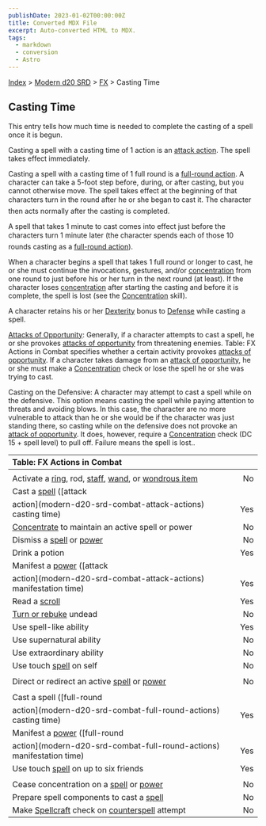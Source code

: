 ```yaml
---
publishDate: 2023-01-02T00:00:00Z
title: Converted MDX File
excerpt: Auto-converted HTML to MDX.
tags:
  - markdown
  - conversion
  - Astro
---
```






[Index](-index) > [Modern d20 SRD](modern-d20-srd-index) > [FX](modern-d20-srd-fx-index) > Casting Time




## Casting Time


This entry tells how much time is needed to complete the casting of a spell once it is begun.


Casting a spell with a casting time of 1 action is an [attack
action](modern-d20-srd-combat-attack-actions). The spell takes effect immediately.



Casting a spell with a casting time of 1 full round is a [full-round
action](modern-d20-srd-combat-full-round-actions). A character can take a 5-foot step before, during, or after casting, but you cannot otherwise move. The spell takes effect at the beginning of that characters turn in the round after he or she began to cast it. The character then acts normally after the casting is completed.



A spell that takes 1 minute to cast comes into effect just before the characters turn 1 minute later (the character spends each of those 10 rounds casting as a [full-round
action](modern-d20-srd-combat-full-round-actions)).



When a character begins a spell that takes 1 full round or longer to cast, he or she must continue the invocations, gestures, and/or [concentration](modern-d20-srd-skills-concentration) from one round to just before his or her turn in the next round (at least). If the character loses [concentration](modern-d20-srd-skills-concentration) after starting the casting and before it is complete, the spell is lost (see the [Concentration](modern-d20-srd-skills-concentration) skill).



A character retains his or her [Dexterity](modern-d20-srd-basics-ability-scores) bonus to [Defense](modern-d20-srd-combat-defense) while casting a spell.



[Attacks of Opportunity](modern-d20-srd-combat-attacks-of-opportunity):
Generally, if a character attempts to cast a spell, he or she provokes [attacks
of opportunity](modern-d20-srd-combat-attacks-of-opportunity) from threatening enemies. Table:
FX Actions in Combat specifies whether a certain activity provokes [attacks
of opportunity](modern-d20-srd-combat-attacks-of-opportunity). If a character takes damage from an [attack
of opportunity](modern-d20-srd-combat-attacks-of-opportunity),
he or she must make a [Concentration](modern-d20-srd-skills-concentration) check or lose the spell he or she was trying
to cast.




Casting on the Defensive: A character may attempt to cast a spell while on the
  defensive. This option means casting the spell while paying attention to threats
  and avoiding blows. In this case, the character are no more vulnerable to attack
  than he or she would be if the character was just standing there, so casting
  while on the defensive does not provoke an [attack
  of opportunity](modern-d20-srd-combat-attacks-of-opportunity). It does,
  however, require a [Concentration](modern-d20-srd-skills-concentration) check (DC 15 + spell level) to pull off. Failure
  means the spell is lost..





| Table: FX Actions in Combat |  |
| :----------------------------- | --: |
|  |  |
| Activate a [ring](modern-d20-srd-fx-items-rings), rod, [staff](modern-d20-srd-fx-items-staffs), [wand](modern-d20-srd-fx-items-wands), or [wondrous item](modern-d20-srd-fx-items-wondrous-items) | No |
| Cast a [spell](modern-d20-srd-fx-index) ([attack
action](modern-d20-srd-combat-attack-actions) casting time) | Yes |
| [Concentrate](modern-d20-srd-skills-concentration) to maintain an active spell or power | No |
| Dismiss a [spell](modern-d20-srd-fx-index) or [power](modern-d20-srd-psionics-index) | No |
| Drink a potion | Yes |
| Manifest a [power](modern-d20-srd-psionics-index) ([attack
action](modern-d20-srd-combat-attack-actions) manifestation time) | Yes |
| Read a [scroll](modern-d20-srd-fx-items-scrolls) | Yes |
| [Turn or rebuke](modern-d20-srd-classes-advanced-acolyte) undead | No |
| Use spell-like ability | Yes |
| Use supernatural ability | No |
| Use extraordinary ability | No |
| Use touch [spell](modern-d20-srd-fx-index) on self | No |
|  |  |
| Direct or redirect an active [spell](modern-d20-srd-fx-index) or [power](modern-d20-srd-psionics-index) | No |
|  |  |
| Cast a spell ([full-round
action](modern-d20-srd-combat-full-round-actions) casting time) | Yes |
| Manifest a [power](modern-d20-srd-psionics-index) ([full-round
action](modern-d20-srd-combat-full-round-actions)  manifestation time) | Yes |
| Use touch [spell](modern-d20-srd-fx-index) on up to six friends | Yes |
|  |  |
| Cease concentration on a [spell](modern-d20-srd-fx-index) or [power](modern-d20-srd-psionics-index) | No |
| Prepare spell components to cast a [spell](modern-d20-srd-fx-index) | No |
| Make [Spellcraft](modern-d20-srd-classes-advanced-acolyte) check on [counterspell](modern-d20-srd-fx-interrupting-fx-users) attempt | No |




